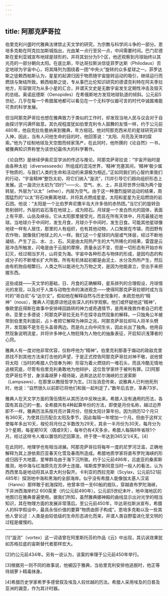 ```yaml
---
---
---
```

title: 阿那克萨哥拉
---




伯里克利兴盛时代雅典法律禁止天文学的研究，为宗教与科学间斗争的一部分。恩培多克勒在阿克拉加斯城指出，光由某一点行至另一点，中间需要时间。巴门尼德斯在爱利亚城宣布地球是球形的，并将其划分为5个区，他还观察到月球始终以其光亮的一部分朝向太阳。在底比斯，毕达哥拉斯派信徒菲罗达斯（Philodaus）否定地球为宇宙中心，将其降列为围绕着一团“中央火”旋转的众多星球之一。菲罗达斯之徒赖西帕斯认为，星星的起源归因于物质随宇宙旋转运动的吸引，继续运行而燃烧与聚结所致。赖西帕斯之徒，专从事巴比伦知识研究的德谟克利特在阿夫季拉地方，形容银河为从多小星的汇合，并谓天文史是无数宇宙发生定期性冲击及毁灭的总结。奥诺庇德斯（Oenopides）在希俄斯地方发现地球轨道的倾斜。公元前5世纪，几乎在每一个希腊属地都可以看见在一个无科学仪器可言的时代中诚属难能可贵的科学发展。

但当阿那克萨哥拉也想在雅典致力于类似的工作时，却发现当地人民与议会对于自由探讨学问满怀敌意。其仇视程度犹如伯里克利令人鼓舞的友情一样，约于公元前480年，他自克拉佐曼纳来到雅典，年方弱冠。他对阿那克西米尼的星球研究非常入神，因此，当有人问他生命的目的时，他回答说：“太阳、月亮及天体的探索。”他为了绘制地球及天空图而倾家荡产，在此同时，他所撰的《论自然》一书，被雅典知识界称誉为该世纪最伟大的科学著作。

《论自然》是继续伊奥尼亚学派的传述与推论。阿那克萨哥拉说：“宇宙开始时是由各种太初（diversesseeds）所组成的混沌世界，‘精神’充塞其间，‘精神’极少属于物质的，与我们人类的生命和活动的来源极为相近。”正如同我们的心智约束我们的行动，“宇宙精神”整饬太初，将它们纳入“漩流”，[1]并引导它们趋向组织形态上发展。这一漩流分太初为“四行”——火、空气、水、土，并且将世界分隔为两个旋转层，外层为“以太”（ether），内层为空气。由于这一种激烈旋转运动的结果，周围猛烈的“以太”将石块撕离地球，并将其点燃成星星。太阳和星星为无焰燃烧的岩石团。他说：“太阳是一个比伯罗奔尼撒半岛大许多倍的赤热团。”当它们的旋转劲势削弱时，外层的岩石落在地球上，成为陨石。月球是一个发白热光的固体，表面上有平原、山岳及峡谷。它从太阳那里接受光，而且在所有天体中，月亮最接近地球。当地球介于中间时，发生月食，月球介于中间时，发生日食。可能其他星球像地球一样有人居住，那里的人有组织，也有其他动物，人口聚居在市镇，而田野有农作物，就像我们地球上的人一样。我们这一个星球的内层或气体层，经过不断地凝结，产生了云、水、土、石。风是由太阳热产生的大气所稀化的结果，雷霆是云层冲击所触发，闪电是由于云层的摩擦，质量永远不变，但是一切形态有开始亦有幻灭，经过相当岁月，山将变为海。宇宙中各种形态与物体的形成，是因均态的构成分子的不断增长扩大所致。所有有机体起初都是由泥土、水分及热所产生，然后由有机物自相繁衍。人类之所以能进化为万物之灵，是因为他能直立，空出手来把握东西。

这些成就——天文学的基础，日、月食的正确解释，星系排列的合理假设，月球借光的发现，以及对于人类与动物生命的演进观念——使得阿那克萨哥拉顿时成为当时的“哥白尼”与“达尔文”。假如他在解释自然与历史现象时，未疏忽他的“精神”（nous），雅典人可能原谅他这些深入的科学观察。他们或怀疑他这“精神”，像欧里庇得斯在故事中安排峰回路转的神力或奇遇情节，是用来挽救作者自己的老命。亚里士多德说：阿那克萨哥拉无处不在探寻自然现象的解释。一只独角公羊被带到伯里克利面前，占卜者把它解释为神异之兆，阿那克萨哥拉却叫人将羊头劈开，发现脑不是生在头盖骨两边。而是向上向中间生长，因此长出了独角。他用自然现象说明流星，并将许多神化人物贬降为人物化的抽象表征，开启知识浅薄者的心窍。

雅典人有一度对他非常优容，仅称呼他为“精神”。伯里克利那善于煽动的政敌克里昂找不到其他方法来打击他的声望，于是正式控告阿那克萨哥拉对神不敬，说他曾将太阳（当时的希腊人仍信奉为神）形容为着火燃烧的一堆石头，而且冷酷无情地追根究底，尽管有伯里克利勇敢地为他辩护，这位哲学家终于被判有罪。[2]阿那克萨哥拉不甘，身涂毒胡萝卜精待毙，逃奔达达尼尔海峡的兰波索斯（Lampsaws），在那里以教授哲学为生。[3]当消息传来，说雅典人已判他死刑时，他说：“自然很久以前即已将他们和我一起判定了。”数年后去世，享寿73岁。

雅典人在天文学方面的落伍情形从其历法中反映出来。希腊人没有通用的历法，各国有其自己的一套。全希腊共有4种起算年份的方法，即使是月份名称，越过边界即不一样。雅典历法系按月亮计算月份，但按太阳计算年份。因为阴历12个月只有360天，为使其日历配合太阳及季节，因此每隔一年增加一个月。但由于这样又使每年多出10天，梭伦将月份之半数改为29天，其余一半月份为30天，每月分为3个星期，每星期10天（偶或9天），每年仍有4天多余，希腊人每隔8年省除1个月。经过这样令人难以置信的迂回算法，终于使一年达到365又1/4天。[4]

在此同时，地理学也有相当进展。阿那克萨哥拉将每年一度的尼罗河泛滥，正确地解释为其上游依索匹亚春天化雪及春雨所造成。希腊地质学家将直布罗陀海峡的形成归因于大地震，爱琴群岛由于海下沉所致。约于公元前496年，吕底亚的桑索斯推测，地中海与红海原先在苏伊士连接。埃斯库罗斯同意当时一般人的看法，认为西西里岛是地动将其从意大利分裂开。卡利亚的西拉克斯（Scylax，公元前521前485年）探测地中海和黑海的全部海岸。似乎没有希腊人能像伽太基人汉诺（Hanno）那样敢于航海探险，他曾率领一支60船的舰队，穿越直布罗陀海峡，下非洲西海岸约2 600英里（约公元前490年）。公元前5世纪末叶，地中海地区的地图已在雅典普遍使用。据我们所知，虽然雅典娜神殿的曲线显示出对光学的相当知识，其在物理方面的发展非常落后。至公元前450年，毕达哥拉斯派宣布，希腊人的科学假设中，最具永恒价值的要算“物质由原子构成”。恩培多克勒以及一些其他人曾论述：人类是由较低级的生命形态进化而来，并谓人类自野蛮进化至文明的过程是缓慢的。



* * *



[1]“漩流”（vortex）这一词语曾在阿里斯托芬的作品《云》中出现，其讥讽效果犹如苏格拉底的宙斯替代者那样宏大。

[2]约公元前434年。另有一说认为，该案的审理于公元前450年举行。

[3]根据另一则不同的故事说，他被囚于雅典，当伯里克利安排他逃脱时，他正等待胡萝卜精毒抹身。

[4]希腊历史学家希罗多德曾叙及埃及人较优越的历法。希腊人采用埃及的日晷及亚洲的漏壶，作为其计时器。